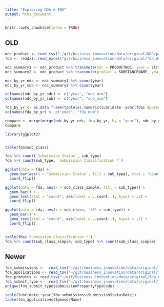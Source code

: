 ```yaml
---
title: "Exploring NDA & FDA"
output: html_document
---
```


```r
knitr::opts_chunk$set(echo = TRUE)
```

## OLD

```r
ndc_product <- read_tsv("~/git/business_innovation/data/original/NDC/product.txt")
fda <- readxl::read_excel("git/business_innovation/data/original/fda_drugs/Copy of FDA Database - COMBINED V2.xlsx")
```

```r
ndc_summary1 <- ndc_product %>% transmute(ndc = PRODUCTNDC, year = stringr::str_extract(STARTMARKETINGDATE, "^\\d{0,4}"))
ndc_summary2 <- ndc_product %>% transmute(product = SUBSTANCENAME, year = stringr::str_extract(STARTMARKETINGDATE, "^\\d{0,4}"))

ndc_by_yr_ndc <- ndc_summary1 %>% count(year)
ndc_by_yr_sub <- ndc_summary2 %>% count(year)

colnames(ndc_by_yr_ndc) <- c("year", "ndc_num")
colnames(ndc_by_yr_sub) <- c("year", "sub_num")

fda_by_yr <- as.data.frame(table(as.numeric(lubridate::year(fda$`Approval Date`))))
colnames(fda_by_yr) <- c("year", "fda_num")

compare <- merge(merge(ndc_by_yr_ndc, fda_by_yr, by = "year"), ndc_by_yr_sub, by = "year")
compare
```

```r
library(ggplot2)


table(fda$sub_class)

fda %>% count(`Submission Status`, sub_type)
fda %>% count(sub_type, `Submission Classification *`)

ggplot(data = fda) +
  geom_bar(aes(x = `Submission Status`, fill = sub_type), stat = "count") +
  coord_flip()

ggplot(data = fda, aes(x = sub_class_simple, fill = sub_type)) +
  geom_bar() +
  geom_text(stat = "count", aes(label = ..count..), hjust = .5) +
  coord_flip()

ggplot(data = fda, aes(x = sub_class, fill = sub_type)) +
  geom_bar() +
  geom_text(stat = "count", aes(label = ..count..), hjust = .5) +
  coord_flip() 
  

table(fda$`Submission Classification *`)
fda %>% count(sub_class_simple, sub_type) %>% count(sub_class_simple)
```


## Newer


```r
fda_submissions <-  read_tsv("~/git/business_innovation/data/original/fda_drugs/drugs@fda_JAN12_2020/Submissions.txt")
fda_applications <- read_tsv("~/git/business_innovation/data/original/fda_drugs/drugs@fda_JAN12_2020/Applications.txt")
fda_products <- read_tsv("~/git/business_innovation/data/original/fda_drugs/drugs@fda_JAN12_2020/Products.txt")
fda_submit_type <-  read_tsv("~/git/business_innovation/data/original/fda_drugs/drugs@fda_JAN12_2020/SubmissionPropertyType.txt")
unique(fda_submit_type$SubmissionPropertyTypeCode)

table(lubridate::year(fda_submissions$SubmissionStatusDate))
table(fda_applications$SponsorName)

```



